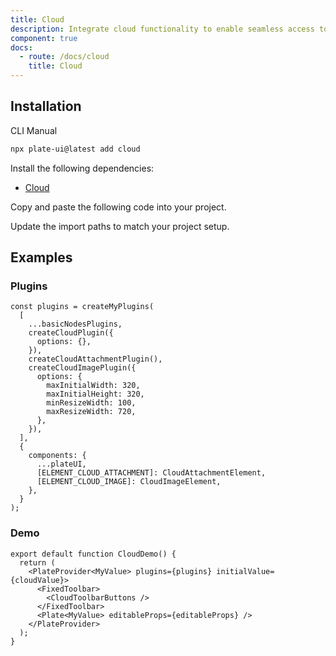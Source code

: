 ```yaml
---
title: Cloud
description: Integrate cloud functionality to enable seamless access to cloud-based resources.
component: true
docs:
  - route: /docs/cloud
    title: Cloud
---
```


<ComponentPreview name="cloud-demo" padding="md" />

## Installation

<Tabs defaultValue="cli">

<TabsList>
<TabsTrigger value="cli">CLI</TabsTrigger>
<TabsTrigger value="manual">Manual</TabsTrigger>
</TabsList>
<TabsContent value="cli">

```bash
npx plate-ui@latest add cloud
```

</TabsContent>

<TabsContent value="manual">

<Steps>

<Step>

Install the following dependencies:

- [Cloud](/docs/cloud)

</Step>

<Step>

Copy and paste the following code into your project.

</Step>

<ComponentSource name="cloud-attachment-element" />
<ComponentSource name="cloud-image-element" />
<ComponentSource name="cloud-resize-controls" />
<ComponentSource name="cloud-status-bar" />
<ComponentSource name="cloud-toolbar-buttons" />

<Step>

Update the import paths to match your project setup.

</Step>

</Steps>

</TabsContent>

</Tabs>

## Examples

### Plugins

```tsx
const plugins = createMyPlugins(
  [
    ...basicNodesPlugins,
    createCloudPlugin({
      options: {},
    }),
    createCloudAttachmentPlugin(),
    createCloudImagePlugin({
      options: {
        maxInitialWidth: 320,
        maxInitialHeight: 320,
        minResizeWidth: 100,
        maxResizeWidth: 720,
      },
    }),
  ],
  {
    components: {
      ...plateUI,
      [ELEMENT_CLOUD_ATTACHMENT]: CloudAttachmentElement,
      [ELEMENT_CLOUD_IMAGE]: CloudImageElement,
    },
  }
);
```

### Demo

```tsx
export default function CloudDemo() {
  return (
    <PlateProvider<MyValue> plugins={plugins} initialValue={cloudValue}>
      <FixedToolbar>
        <CloudToolbarButtons />
      </FixedToolbar>
      <Plate<MyValue> editableProps={editableProps} />
    </PlateProvider>
  );
}
```
